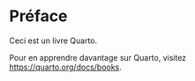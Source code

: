 # Préface {.unnumbered}

Ceci est un livre Quarto.

Pour en apprendre davantage sur Quarto, visitez <https://quarto.org/docs/books>.
